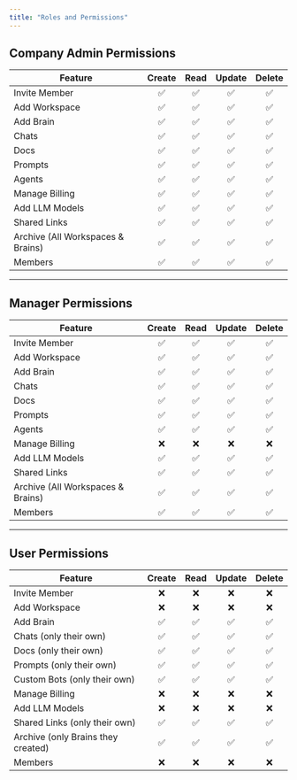 ```yaml
---
title: "Roles and Permissions"
---
```


## Company Admin Permissions

| Feature                             | Create | Read | Update | Delete |
|-------------------------------------|:------:|:----:|:------:|:------:|
| Invite Member                       | ✅     | ✅   | ✅     | ✅     |
| Add Workspace                       | ✅     | ✅   | ✅     | ✅     |
| Add Brain                           | ✅     | ✅   | ✅     | ✅     |
| Chats                               | ✅     | ✅   | ✅     | ✅     |
| Docs                                | ✅     | ✅   | ✅     | ✅     |
| Prompts                             | ✅     | ✅   | ✅     | ✅     |
| Agents                              | ✅     | ✅   | ✅     | ✅     |
| Manage Billing                      | ✅     | ✅   | ✅     | ✅     |
| Add LLM Models                      | ✅     | ✅   | ✅     | ✅     |
| Shared Links                        | ✅     | ✅   | ✅     | ✅     |
| Archive (All Workspaces & Brains)   | ✅     | ✅   | ✅     | ✅     |
| Members                             | ✅     | ✅   | ✅     | ✅     |

---

## Manager Permissions

| Feature                             | Create | Read | Update | Delete |
|-------------------------------------|:------:|:----:|:------:|:------:|
| Invite Member                       | ✅     | ✅   | ✅     | ✅     |
| Add Workspace                       | ✅     | ✅   | ✅     | ✅     |
| Add Brain                           | ✅     | ✅   | ✅     | ✅     |
| Chats                               | ✅     | ✅   | ✅     | ✅     |
| Docs                                | ✅     | ✅   | ✅     | ✅     |
| Prompts                             | ✅     | ✅   | ✅     | ✅     |
| Agents                              | ✅     | ✅   | ✅     | ✅     |
| Manage Billing                      | ❌     | ❌   | ❌     | ❌     |
| Add LLM Models                      | ✅     | ✅   | ✅     | ✅     |
| Shared Links                        | ✅     | ✅   | ✅     | ✅     |
| Archive (All Workspaces & Brains)   | ✅     | ✅   | ✅     | ✅     |
| Members                             | ✅     | ✅   | ✅     | ✅     |

---

## User Permissions

| Feature                             | Create | Read | Update | Delete |
|-------------------------------------|:------:|:----:|:------:|:------:|
| Invite Member                       | ❌     | ❌   | ❌     | ❌     |
| Add Workspace                       | ❌     | ❌   | ❌     | ❌     |
| Add Brain                           | ✅     | ✅   | ✅     | ✅     |
| Chats (only their own)              | ✅     | ✅   | ✅     | ✅     |
| Docs (only their own)               | ✅     | ✅   | ✅     | ✅     |
| Prompts (only their own)            | ✅     | ✅   | ✅     | ✅     |
| Custom Bots (only their own)        | ✅     | ✅   | ✅     | ✅     |
| Manage Billing                      | ❌     | ❌   | ❌     | ❌     |
| Add LLM Models                      | ❌     | ❌   | ❌     | ❌     |
| Shared Links (only their own)       | ✅     | ✅   | ✅     | ✅     |
| Archive (only Brains they created)  | ✅     | ✅   | ✅     | ✅     |
| Members                             | ❌     | ❌   | ❌     | ❌     |
